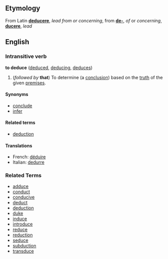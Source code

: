 ==Etymology==
From Latin '''[[deducere]]''', ''lead from or concerning'', from '''[[de-]]''', ''of'' or ''concerning'', '''[[ducere]]''', ''lead''

==English==
===Intransitive verb===
'''to deduce''' ([[deduced]], [[deducing]], [[deduces]])

#(''followed by'' '''that''') To determine (a [[conclusion]]) based on the [[truth]] of the given [[premises]].

====Synonyms====
*[[conclude]]
*[[infer]]

====Related terms====
*[[deduction]]

====Translations====
*French: [[déduire]]
*Italian: [[dedurre]]

===Related Terms===
*[[adduce]]
*[[conduct]]
*[[conducive]]
*[[deduct]]
*[[deduction]]
*[[duke]]
*[[induce]]
*[[introduce]]
*[[reduce]]
*[[reduction]]
*[[seduce]]
*[[subduction]]
*[[transduce]]